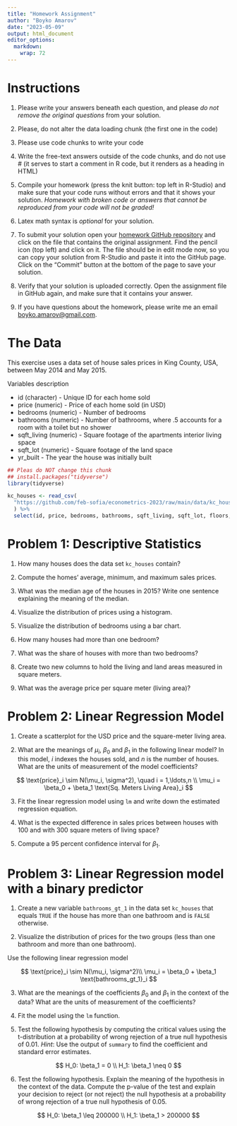 ```yaml
---
title: "Homework Assignment"
author: "Boyko Amarov"
date: "2023-05-09"
output: html_document
editor_options: 
  markdown: 
    wrap: 72
---
```


# Instructions

1.  Please write your answers beneath each question, and please *do not
    remove the original questions* from your solution.

2.  Please, do not alter the data loading chunk (the first one in the
    code)

3.  Please use code chunks to write your code

4.  Write the free-text answers outside of the code chunks, and do not
    use \# (it serves to start a comment in R code, but it renders as a
    heading in HTML)

5.  Compile your homework (press the knit button: top left in R-Studio)
    and make sure that your code runs without errors and that it shows
    your solution. *Homework with broken code or answers that cannot be
    reproduced from your code will not be graded!*

6.  Latex math syntax is *optional* for your solution.

7.  To submit your solution open your [homework GitHub
    repository](https://classroom.github.com/a/u36_R321) and click on
    the file that contains the original assignment. Find the pencil icon
    (top left) and click on it. The file should be in edit mode now, so
    you can copy your solution from R-Studio and paste it into the
    GitHub page. Click on the "Commit" button at the bottom of the page
    to save your solution.

8.  Verify that your solution is uploaded correctly. Open the assignment
    file in GitHub again, and make sure that it contains your answer.

9.  If you have questions about the homework, please write me an email
    [boyko.amarov\@gmail.com](mailto:boyko.amarov@gmail.com).

# The Data

This exercise uses a data set of house sales prices in King County, USA,
between May 2014 and May 2015.

Variables description

-   id (character) - Unique ID for each home sold
-   price (numeric) - Price of each home sold (in USD)
-   bedrooms (numeric) - Number of bedrooms
-   bathrooms (numeric) - Number of bathrooms, where .5 accounts for a
    room with a toilet but no shower
-   sqft_living (numeric) - Square footage of the apartments interior
    living space
-   sqft_lot (numeric) - Square footage of the land space
-   yr_built - The year the house was initially built

```r
## Pleas do NOT change this chunk
## install.packages("tidyverse")
library(tidyverse)

kc_houses <- read_csv(
  "https://github.com/feb-sofia/econometrics-2023/raw/main/data/kc_house_data.csv"
  ) %>%
  select(id, price, bedrooms, bathrooms, sqft_living, sqft_lot, floors, yr_built)
```

# Problem 1: Descriptive Statistics

1.  How many houses does the data set `kc_houses` contain?

2.  Compute the homes' average, minimum, and maximum sales prices.

3.  What was the median age of the houses in 2015? Write one sentence
    explaining the meaning of the median.

4.  Visualize the distribution of prices using a histogram.

5.  Visualize the distribution of bedrooms using a bar chart.

6.  How many houses had more than one bedroom?

7.  What was the share of houses with more than two bedrooms?

8.  Create two new columns to hold the living and land areas measured in
    square meters.

9.  What was the average price per square meter (living area)?

# Problem 2: Linear Regression Model

1.  Create a scatterplot for the USD price and the square-meter living
    area.

2.  What are the meanings of $\mu_i$, $\beta_0$ and $\beta_1$ in the
    following linear model? In this model, $i$ indexes the houses sold,
    and $n$ is the number of houses. What are the units of measurement
    of the model coefficients?

$$
\text{price}_i \sim N(\mu_i, \sigma^2), \quad i = 1,\ldots,n \\
\mu_i = \beta_0 + \beta_1 \text{Sq. Meters Living Area}_i
$$

3.  Fit the linear regression model using `lm` and write down the
    estimated regression equation.

4.  What is the expected difference in sales prices between houses with
    100 and with 300 square meters of living space?

5.  Compute a 95 percent confidence interval for $\beta_1$.

# Problem 3: Linear Regression model with a binary predictor

1.  Create a new variable `bathrooms_gt_1` in the data set `kc_houses`
    that equals `TRUE` if the house has more than one bathroom and is
    `FALSE` otherwise.

2.  Visualize the distribution of prices for the two groups (less than
    one bathroom and more than one bathroom).

Use the following linear regression model

$$
\text{price}_i \sim N(\mu_i, \sigma^2)\\
\mu_i = \beta_0 + \beta_1 \text{bathrooms_gt_1}_i
$$

3.  What are the meanings of the coefficients $\beta_0$ and $\beta_1$ in
    the context of the data? What are the units of measurement of the
    coefficients?

4.  Fit the model using the `lm` function.

5.  Test the following hypothesis by computing the critical values using
    the t-distribution at a probability of wrong rejection of a true
    null hypothesis of 0.01. *Hint*: Use the output of `summary` to find
    the coefficient and standard error estimates.

$$
H_0: \beta_1 = 0 \\
H_1: \beta_1 \neq 0
$$

6.  Test the following hypothesis. Explain the meaning of the hypothesis
    in the context of the data. Compute the p-value of the test and
    explain your decision to reject (or not reject) the null hypothesis
    at a probability of wrong rejection of a true null hypothesis of
    0.05.

$$
H_0: \beta_1 \leq 200000 \\
H_1: \beta_1 > 200000
$$
